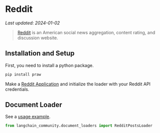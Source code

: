 # Reddit
*Last updated: 2024-01-02*

>[Reddit](www.reddit.com) is an American social news aggregation, content rating, and discussion website.

## Installation and Setup

First, you need to install a python package.

```bash
pip install praw
```

Make a [Reddit Application](https://www.reddit.com/prefs/apps/) and initialize the loader with your Reddit API credentials.

## Document Loader

See a [usage example](/docs/integrations/document_loaders/reddit).


```python
from langchain_community.document_loaders import RedditPostsLoader
```
